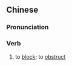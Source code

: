 {{also|拦挡}}
==Chinese==
{{zh-forms|s=拦挡}}

===Pronunciation===
{{zh-pron
|m=lándǎng
|cat=v
}}

===Verb===
{{zh-verb}}

# to [[block]]; to [[obstruct]]